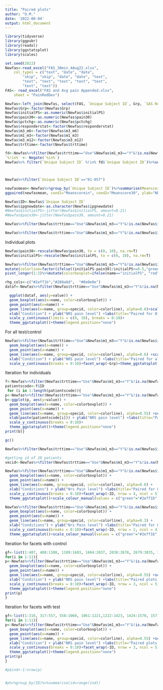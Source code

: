 ---
title: "Paired plots"
author: "O.M."
date: '2022-08-04'
output: html_document
---
```{r, message=FALSE, warning=FALSE}
library(tidyverse)
library(ggpubr)
library(readxl)
library(ggstatsplot)
library(scales)
```



```{r, warning=F}
set.seed(2022)
Newfas<-read_excel("FAS_30min_4Aug22.xlsx", 
    col_types = c("text", "date", "date", 
        "skip", "skip", "date", "date", "text", 
        "text", "text", "text", "text", "text", 
        "text", "text"))
FAS<- read_excel("FAS and Avg pain Appended.xlsx", 
    sheet = "PainRedDev")
```

```{r}
Newfas<-left_join(Newfas, select(FAS, `Unique Subject ID`, Grp, `SAS Responder`), by="Unique Subject ID")
Newfas$Grp<-factor(Newfas$Grp)
Newfas$initialPS<-as.numeric(Newfas$initialPS)
Newfas$pain30<-as.numeric(Newfas$pain30)
Newfas$pctchg<-as.numeric(Newfas$pctchg)
Newfas$responderstat<-factor(Newfas$responderstat)
Newfas$m3_m6<-factor(Newfas$m3_m6)
Newfas$m1_m3<-factor(Newfas$m1_m3)
Newfas$m3_m12<-factor(Newfas$m3_m12)
Newfas$trttime<-factor(Newfas$trttime)
```

```{r}
fd<-Newfas%>%filter(Newfas$trttime=="Use"&Newfas$m1_m3=="Y"&!is.na(Newfas$initialPS)&!is.na(Newfas$pain30)&initialPS>=4)%>%group_by(`Unique Subject ID`)%>%summarise(n())%>%select(`Unique Subject ID`)
`%!in%` <- Negate(`%in%`)
Newfas%>% filter(`Unique Subject ID` %!in% fd$`Unique Subject ID`)%>%select(`Unique Subject ID`)%>%group_by(`Unique Subject ID`)%>%summarise(n())



Newfas%>%filter(`Unique Subject ID`=="01-057")
```


```{r}
newfasmean<-Newfas%>%group_by(`Unique Subject ID`)%>%summarise(Meanscorein=mean(initialPS, na.rm=T), Meanscore30=mean(pain30, na.rm=T), Grp=Grp)
ggpaired(newfasmean, cond1="Meanscorein", cond2="Meanscore30", ylab="NRS pain level", xlab="Conditions", fill="condition")


```

```{r, fig.width=13, fig.height=6}
Newfas$ID<-Newfas$`Unique Subject ID`
Newfas$ipgnewdate<-as.character(Newfas$ipgnewdate)
#Newfas$initialPS<-jitter(Newfas$initialPS, amount=0.21)
#Newfas$pain30<-jitter(Newfas$pain30, amount=0.21)

Newfas%>%filter(Newfas$trttime=="Use"&Newfas$m1_m3=="Y"&!is.na(Newfas$initialPS)&!is.na(Newfas$pain30)&ID=="06-003"&initialPS>=4)%>%ggpaired(cond1="initialPS", cond2="pain30", ylab="NRS pain level", xlab="06_003", color="condition", repel=T, line.color = "gray", line.size = 0.4, palette = "npg", facet.by = "ID", position=jitter)

Newfas%>%filter(Newfas$trttime=="Use"&Newfas$m1_m3=="Y"&!is.na(Newfas$initialPS)&!is.na(Newfas$pain30)&initialPS>=4)%>%head(1000)%>%ggpaired(cond1="initialPS", cond2="pain30", ylab="NRS pain level", xlab="Patient ID", color="condition", repel=T, line.color = "gray", line.size = 0.4, palette = "npg", facet.by = "ID")
```
Individual plots

```{r}
Newfas$pain30<-rescale(Newfas$pain30, to = c(0, 10), na.rm=T)
Newfas$initialPS<-rescale(Newfas$initialPS, to = c(0, 10), na.rm=T)
```


```{r}
Newfas%>%filter(Newfas$trttime=="Use"&Newfas$m1_m3=="Y"&!is.na(Newfas$initialPS)&!is.na(Newfas$pain30)&initialPS>=4&!is.na(Grp))%>%select(initialPS, pain30, ID, Grp, `SAS Responder`)%>%mutate(specid=1:n())%>%
mutate(colorline=factor(ifelse((initialPS-pain30)/initialPS>=0.5,"green", ifelse((initialPS-pain30)/initialPS>=0.20&(initialPS-pain30)/initialPS<0.5, "blue","grey")), level=c("green", "grey", "blue")), val=(initialPS-pain30)/initialPS)%>%arrange(desc(val))%>% # adds 20/50 RR
pivot_longer(1:2)%>%mutate(colorboxplot=ifelse(name=="initialPS", "red", ifelse(`SAS Responder`=="Y", "green", "red")))
```

```{r}
rhg_cols<-c("#2eff1b","#288a8d",  "#0e0e0e")
dataf<-Newfas%>%filter(Newfas$trttime=="Use"&Newfas$m1_m3=="Y"&!is.na(Newfas$initialPS)&!is.na(Newfas$pain30)&initialPS>=4&ID=="01-065")%>%select(initialPS, pain30, ID, Grp, `SAS Responder`)%>%mutate(specid=1:n())%>%mutate(colorline=factor(ifelse(pain30/initialPS<=0.5,"green", ifelse(pain30/initialPS>=0.5&pain30/initialPS<=0.8,"blue", "grey")), level=c("green", "blue", "grey")))%>%pivot_longer(1:2)%>%mutate(colorboxplot=ifelse(name=="initialPS", "red", ifelse(`SAS Responder`=="Y", "green", "red")))

  ggplot(dataf, aes(y=value)) +
  geom_boxplot(aes(x=name, color=colorboxplot)) +
  geom_point(aes(x=name)) +
  geom_line(aes(x=name, group=specid, color=colorline), alpha=0.6)+scale_colour_manual(values = c("green"="#2eff1b", "blue"="#288a8d", "grey"="#0e0e0e", "green"="green", "red"="red")) +
  xlab("Condition") + ylab("NRS pain level") +labs(title="Paired for 01_057 patient in control group", subtitle = str_c("Amount of sessions=", as.character(max(dataf$specid))))+
  scale_y_continuous(limits = c(0, 10), breaks = 0:10)+
  theme_ggstatsplot()+theme(legend.position="none")
```
For all test/control
```{r}
Newfas%>%filter(Newfas$trttime=="Use"&Newfas$m1_m3=="Y"&!is.na(Newfas$initialPS)&!is.na(Newfas$pain30)&initialPS>=4&!is.na(Grp))%>%select(initialPS, pain30, ID, Grp)%>%mutate(specid=1:n())%>%mutate(colorline=factor(ifelse(pain30/initialPS<=0.5,"green", ifelse(pain30/initialPS>=0.5&pain30/initialPS<=0.8,"blue", "grey")), level=c("green", "blue", "grey")))%>%pivot_longer(1:2)%>%ggplot(aes(y=value)) +
  geom_boxplot(aes(x=name)) +
  geom_point(aes(x=name)) +
  geom_line(aes(x=name, group=specid, color=colorline), alpha=0.6) +scale_colour_manual(values = c("green"="#2eff1b", "blue"="#288a8d", "grey"="#0e0e0e")) +
  xlab("Condition") + ylab("NRS pain level") +labs(title="Paired for all patients between test/control groups")+
  scale_y_continuous(breaks = 0:10)+facet_wrap(~Grp)+theme_ggstatsplot()+theme(legend.position="none")
```



Iteration for individuals
```{r}

f<-Newfas%>%filter(Newfas$trttime=="Use"&Newfas$m1_m3=="Y"&!is.na(Newfas$initialPS)&!is.na(Newfas$pain30)&initialPS>=4)%>%select(ID)%>%unique()
patientscode<-f$ID
 for (i in 1:length(patientscode)){
p<-Newfas%>%filter(Newfas$trttime=="Use"&Newfas$m1_m3=="Y"&!is.na(Newfas$initialPS)&!is.na(Newfas$pain30)&initialPS>=4& ID %in% patientscode[i])%>%select(initialPS, pain30, ID, Grp, `SAS Responder`)%>%mutate(specid=2:(n()+1))%>%mutate(colorline=factor(ifelse(pain30/initialPS<=0.5,"green", ifelse(pain30/initialPS>=0.5&pain30/initialPS<=0.8,"blue", "grey")), level=c("green", "blue", "grey")))%>%pivot_longer(1:2)%>%mutate(colorboxplot=ifelse(name=="initialPS", "red", ifelse(`SAS Responder`=="Y", "green", "red")))
b<-ggplot(p, aes(y=value)) +
  geom_boxplot(aes(x=name, color=colorboxplot)) +
  geom_point(aes(x=name)) +
  geom_line(aes(x=name, group=specid, color=colorline), alpha=0.55) +scale_colour_manual(values = c("green"="#2eff1b", "blue"="#288a8d", "grey"="#0e0e0e", "green"="green", "red"="red"))+
  xlab(paste(patientscode[i])) + ylab("NRS pain level") +labs(title="Paired for 8 first patients in control group", subtitle = str_c("Amount of sessions=", as.character(max(p$specid))))+
  scale_y_continuous(breaks = 0:10)+
  theme_ggstatsplot()+theme(legend.position="none")
print(b)}

gc()
```



```{r}
Newfas%>%filter(Newfas$trttime=="Use"&Newfas$m1_m3=="Y"&!is.na(Newfas$initialPS)&!is.na(Newfas$pain30)&initialPS>=4&ID=="01-015")%>%select(initialPS, pain30, ID, `SAS Responder`)%>%mutate(specid=1:n())%>%mutate(colorline=factor(ifelse(pain30/initialPS<=0.5,"green", ifelse(pain30/initialPS>=0.5&pain30/initialPS<=0.8,"blue", "grey")), level=c("green", "blue", "grey")))%>%pivot_longer(1:2)%>%mutate(colorboxplot=ifelse(name=="initialPS", "red", ifelse(`SAS Responder`=="Y", "green", "red")))
```


```{r}
#getting id of 20 patients
vecid<-Newfas%>%filter(Newfas$trttime=="Use"&Newfas$m1_m3=="Y"&!is.na(Newfas$initialPS)&!is.na(Newfas$pain30)&initialPS>=4)%>%group_by(ID)%>%summarise(am=n())%>%head(20)%>%select(ID)

Newfas%>%filter(Newfas$trttime=="Use"&Newfas$m1_m3=="Y"&!is.na(Newfas$initialPS)&!is.na(Newfas$pain30)&initialPS>=4&ID %in% vecid$ID)%>%select(initialPS, pain30, ID, `SAS Responder`)%>%mutate(specid=1:n())%>%mutate(colorline=factor(ifelse(pain30/initialPS<=0.5,"green", ifelse(pain30/initialPS>=0.5&pain30/initialPS<=0.8,"blue", "grey")), level=c("green", "blue", "grey")))%>%pivot_longer(1:2)%>%mutate(colorboxplot=ifelse(name=="initialPS", "red", ifelse(`SAS Responder`=="Y", "green", "red")))%>%ggplot(aes(y=value)) +
  geom_boxplot(aes(x=name, color=colorboxplot)) +
  geom_point(aes(x=name)) +
  geom_line(aes(x=name, group=specid, color=colorline), alpha=0.6) +
  xlab("Conditions") + ylab("Nrs Pain level") +labs(title="Paired for 8 first patients with green color for more then 50% reduction")+
  scale_y_continuous(breaks = 0:10)+facet_wrap(~ID, nrow = 4, ncol = 5)+
  theme_ggstatsplot()+scale_colour_manual(values = c("green"="#2eff1b", "blue"="#288a8d", "grey"="#0e0e0e", "green"="green", "red"="red"))+theme(legend.position="none")
```


```{r}

Newfas%>%filter(Newfas$trttime=="Use"&Newfas$m1_m3=="Y"&!is.na(Newfas$initialPS)&!is.na(Newfas$pain30)&initialPS>=4)%>%slice(300:500)%>%select(initialPS, pain30, ID, `SAS Responder`)%>%mutate(specid=1:n())%>%mutate(colorline=factor(ifelse(pain30/initialPS<=0.5,"green", ifelse(pain30/initialPS>=0.5&pain30/initialPS<=0.8,"blue", "grey")), level=c("green", "blue", "grey")))%>%pivot_longer(1:2)%>%mutate(colorboxplot=ifelse(name=="initialPS", "red", ifelse(`SAS Responder`=="Y", "green", "red")))%>%ggplot(aes(y=value)) +
  geom_boxplot(aes(x=name, color=colorboxplot)) +
  geom_point(aes(x=name)) +
  geom_line(aes(x=name, group=specid, color=colorline), alpha=0.3) +
  xlab("Conditions") + ylab("Nrs Pain level") +labs(title="Paired for 8 first patients with green color for more then 50% reduction")+
  scale_y_continuous(breaks = 0:10)+facet_wrap(~ID, nrow = 2, ncol = 4)+
  theme_ggstatsplot()+scale_colour_manual(values = c("green"="#2eff1b", "blue"="#288a8d", "grey"="#0e0e0e", "green"="green", "red"="red"))+theme(legend.position="none")
```

Iteration for facets with control
```{r}

gf<-list(1:407, 408:1108, 1109:1603, 1604:2037, 2038:2678, 2679:3035, 3036:3492, 3493:3750, 3751:4076, 4077:4430, 4431:4783)
for(i in 1:11){
p<-Newfas%>%filter(Newfas$trttime=="Use"&Newfas$m1_m3=="Y"&!is.na(Newfas$initialPS)&!is.na(Newfas$pain30)&initialPS>=4&Grp=="Control")%>%slice(gf[[i]])%>%select(initialPS, pain30, ID, `SAS Responder`)%>%mutate(specid=1:n())%>%mutate(colorline=factor(ifelse(pain30/initialPS<=0.5,"green", ifelse(pain30/initialPS>=0.5&pain30/initialPS<=0.8,"blue", "grey")), level=c("green", "blue", "grey")))%>%pivot_longer(1:2)%>%mutate(colorboxplot=ifelse(name=="initialPS", "red", ifelse(`SAS Responder`=="Y", "green", "red")))%>% ggplot(aes(y=value)) +
  geom_boxplot(aes(x=name, color=colorboxplot)) +
  geom_point(aes(x=name)) +
  geom_line(aes(x=name, group=specid, color=colorline), alpha=0.55) +scale_colour_manual(values = c("green"="#2eff1b", "blue"="#288a8d", "grey"="#0e0e0e", "green"="green", "red"="red"))+
  xlab("Condition") + ylab("NRS pain level") +labs(title="Paired plots for patients in control group")+
  scale_y_continuous(breaks = 0:10)+facet_wrap(~ID, nrow = 3, ncol = 5)+
  theme_ggstatsplot()+theme(legend.position="none")
print(p)
}
```
Iteration for facets with test
```{r}
gf<-list(1:316, 317:557, 558:1060, 1061:1221,1222:1423, 1424:1570, 1571:1955, 1956:2143, 2144:2368, 2369:2761, 2762:2779)
for(i in 1:11){
p<-Newfas%>%filter(Newfas$trttime=="Use"&Newfas$m1_m3=="Y"&!is.na(Newfas$initialPS)&!is.na(Newfas$pain30)&initialPS>=4&Grp=="Test")%>%slice(gf[[i]])%>%select(initialPS, pain30, ID, `SAS Responder`)%>%mutate(specid=1:n())%>%mutate(colorline=factor(ifelse(pain30/initialPS<=0.5,"green", ifelse(pain30/initialPS>=0.5&pain30/initialPS<=0.8,"blue", "grey")), level=c("green", "blue", "grey")))%>%pivot_longer(1:2)%>%mutate(colorboxplot=ifelse(name=="initialPS", "red", ifelse(`SAS Responder`=="Y", "green", "red")))%>% ggplot(aes(y=value)) +
  geom_boxplot(aes(x=name, color=colorboxplot)) +
  geom_point(aes(x=name)) +
  geom_line(aes(x=name, group=specid, color=colorline), alpha=0.55) +scale_colour_manual(values = c("green"="#2eff1b", "blue"="#288a8d", "grey"="#0e0e0e", "green"="green", "red"="red"))+
  xlab("Condition") + ylab("NRS pain level") +labs(title="Paired plots for patients in control group")+
  scale_y_continuous(breaks = 0:10)+facet_wrap(~ID, nrow = 3, ncol = 5)+
  theme_ggstatsplot()+theme(legend.position="none")
print(p)
}
```

```{r}
#p$ind<-1:nrow(p)


#p%>%group_by(ID)%>%summarise(id=range(ind))
```

